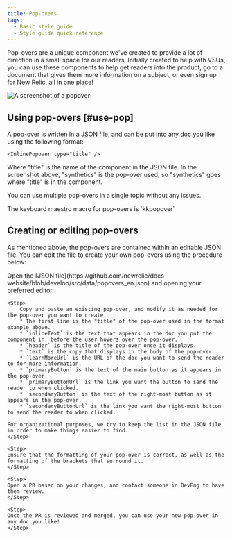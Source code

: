 ```yaml
---
title: Pop-overs
tags:
  - Basic style guide
  - Style guide quick reference
---
```


Pop-overs are a unique component we've created to provide a lot of direction in a small space for our readers. Initially created to help with VSUs, you can use these components to help get readers into the product, go to a document that gives them more information on a subject, or even sign up for New Relic, all in one place!

<img
  title="Popover"
  alt="A screenshot of a popover"
  src={styleguidePopoverexample}
/>

## Using pop-overs [#use-pop]

A pop-over is written in a [JSON file](https://github.com/newrelic/docs-website/blob/develop/src/data/popovers_en.json), and can be put into any doc you like using the following format:

```
<InlinePopover type="title" />
```

Where "title" is the name of the component in the JSON file. In the screenshot above, "synthetics" is the pop-over used, so "synthetics" goes where "title" is in the component. 

You can use multiple pop-overs in a single topic without any issues.

<Callout variant="tip">
The keyboard maestro macro for pop-overs is `kkpopover`
</Callout>

## Creating or editing pop-overs

As mentioned above, the pop-overs are contained within an editable JSON file. You can edit the file to create your own pop-overs using the procedure below:

<Steps>
    <Step>
        Open the [JSON file](https://github.com/newrelic/docs-website/blob/develop/src/data/popovers_en.json) and opening your preferred editor.
    </Step>

    <Step>
        Copy and paste an existing pop-over, and modify it as needed for the pop-over you want to create. 
        * The first line is the "title" of the pop-over used in the format example above.
        * `inlineText` is the text that appears in the doc you put the component in, before the user hovers over the pop-over.
        * `header` is the title of the pop-over once it displays.
        * `text` is the copy that displays in the body of the pop-over.
        * `learnMoreUrl` is the URL of the doc you want to send the reader to for more information.
        * `primaryButton` is the text of the main button as it appears in the pop-over.
        * `primaryButtonUrl` is the link you want the button to send the reader to when clicked.
        * `secondaryButton` is the text of the right-most button as it appears in the pop-over.
        * `secondaryButtonUrl` is the link you want the right-most button to send the reader to when clicked.
    
    For organizational purposes, we try to keep the list in the JSON file in order to make things easier to find.
    </Step>

    <Step>
    Ensure that the formatting of your pop-over is correct, as well as the formatting of the brackets that surround it.
    </Step>

    <Step>
    Open a PR based on your changes, and contact someone in DevEng to have them review.
    </Step>

    <Step>
    Once the PR is reviewed and merged, you can use your new pop-over in any doc you like!
    </Step>
</Steps>
